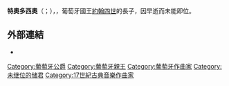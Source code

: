 {{Multiple issues|
{{Expand language|1=en|time=2020-10-13T04:58:40+00:00}}
{{Unreferenced|time=2020-10-13T04:58:40+00:00}}
}}
{{Infobox royalty
| name         = 特奧多西奧
| title        = 巴西親王
| image        = Teodosio principe.jpg
| birth_date   = {{Birth date|1634|2|8|mf=y}}
| birth_place  = [[維索薩鎮|維索薩]]
| death_date   = {{Death date and age|1653|5|13|1634|2|8|mf=y}}
| death_place  = [[里斯本|里斯本]]
| burial_place = [[城外聖文生修道院|城外聖文生修道院]]
| house        = [[布拉干薩王朝|布拉干薩王朝]]
| father       = [[若昂四世|約翰四世]]
| mother       = [[路易莎·德·古茲曼|路易莎·德·古茲曼]]
| religion     = [[羅馬天主教|羅馬天主教]]
}}

'''特奧多西奧'''（{{lang-pt|Teodósio}}；{{bd|1634年|2月8日|1653年|5月13日}}），{{le|巴西親王|Prince of Brazil}}，葡萄牙國王[[若昂四世|約翰四世]]的長子，因早逝而未能即位。

== 外部連結 ==
* {{Commons category-inline|Teodósio III of Braganza}}

{{Authority control}}

{{DEFAULTSORT:Teodosio Of Brazil, Prince}}
[[Category:葡萄牙公爵|Category:葡萄牙公爵]]
[[Category:葡萄牙親王|Category:葡萄牙親王]]
[[Category:葡萄牙作曲家|Category:葡萄牙作曲家]]
[[Category:未继位的储君|Category:未继位的储君]]
[[Category:17世紀古典音樂作曲家|Category:17世紀古典音樂作曲家]]
